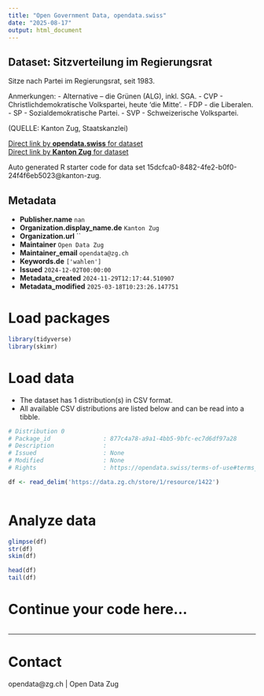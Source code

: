 ```yaml
---
title: "Open Government Data, opendata.swiss"
date: "2025-08-17"
output: html_document
---
```


## Dataset: Sitzverteilung im Regierungsrat

Sitze nach Partei im Regierungsrat, seit 1983.


Anmerkungen:
- Alternative – die Grünen (ALG), inkl. SGA.
- CVP - Christlichdemokratische Volkspartei, heute 'die Mitte'.
- FDP - die Liberalen.
- SP - Sozialdemokratische Partei.
- SVP - Schweizerische Volkspartei.

(QUELLE: Kanton Zug, Staatskanzlei)

[Direct link by **opendata.swiss** for dataset](https://opendata.swiss/de/dataset/sitzverteilung-im-regierungsrat)<br>
[Direct link by **Kanton Zug** for dataset](https://www.zg.ch/behoerden/gesundheitsdirektion/statistikfachstelle/themen/17-politik)

Auto generated R starter code for data set 15dcfca0-8482-4fe2-b0f0-24f4f6eb5023@kanton-zug.

## Metadata

- **Publisher.name** `nan`
- **Organization.display_name.de** `Kanton Zug`
- **Organization.url** ``
- **Maintainer** `Open Data Zug`
- **Maintainer_email** `opendata@zg.ch`
- **Keywords.de** `['wahlen']`
- **Issued** `2024-12-02T00:00:00`
- **Metadata_created** `2024-11-29T12:17:44.510907`
- **Metadata_modified** `2025-03-18T10:23:26.147751`


# Load packages

```r

library(tidyverse)
library(skimr)

```

# Load data

-   The dataset has 1 distribution(s) in CSV format.
-   All available CSV distributions are listed below and can be read into a tibble.

```r

# Distribution 0
# Package_id               : 877c4a78-a9a1-4bb5-9bfc-ec7d6df97a28
# Description              : 
# Issued                   : None
# Modified                 : None
# Rights                   : https://opendata.swiss/terms-of-use#terms_by

df <- read_delim('https://data.zg.ch/store/1/resource/1422')



```

# Analyze data

```r

glimpse(df)
str(df)
skim(df)

head(df)
tail(df)

```

# Continue your code here...

```r

```

------------------------------------------------------------------------

# Contact

opendata@zg.ch | Open Data Zug
